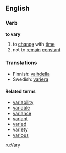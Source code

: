 ==English==
===Verb===
'''to vary'''
# to [[change]] with [[time]]
# not to [[remain]] [[constant]]

===Translations===
*Finnish: [[vaihdella]]
*Swedish: [[variera]]
====Related terms====
*[[variability]]
*[[variable]]
*[[variance]]
*[[variant]]
*[[varied]]
*[[variety]]
*[[various]]

[[ru:Vary]]
